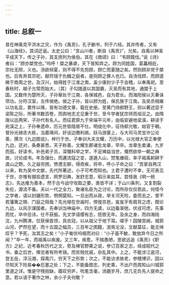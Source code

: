 ```yaml
---
---
---
```

title: 总叙一
---








昔在神禹克平洪水之灾，作为《禹贡》，孔子删书，列于六经。其并传者，又有《山海经》，其词迂诞。太史公曰：“言山川者，断自《禹贡》”，允矣。自禹以神圣平成天下，传之子孙，其支庶列为侯伯。其在《商颂》曰：“韦顾既伐。”说《诗》者曰：“顾亦桀党也。”呜呼！桀之暴虐，天下皆知弃之。顾为同姓国，葛藟相庇，宗社无陨，义也。汤欲倾夏，则不得不先剪顾，顾亡而夏随之矣。然则顾非党于桀也。后有弃其宗祀，献符瑞于仇雠之庭者，是则顾之罪人也已。自汤伐顾，而顾遂微于商周之世。及汉兴，始得姓于江淮之南，盖少康封少子于会稽，以奉禹祀。至春秋时，越子允常而始大，〔其〕子勾践遂以其国霸，灭吴而有其地，通盟于上国，又数传为楚所灭，子孙窜处于江南，各保城邑，自为君长。而海阳侯以灭秦诛项功，分符汉室，五传侯绝。侯之子孙，皆以顾为姓，保氏族于江南。及吴丞相雍以功名显，累传以降，皆有功德文章，载在史册。至黄门侍郎野王，则以著述显于梁陈之际，所著书数百卷，而舆地志尤见重于世，至今学者犹宗师而俎豆之。由隋唐以迄两宋，子孙代有名人。而征君原九于宋端平元年，由临安避地梁溪，耕读于宛溪之上，子孙奉遗命，历元世皆隐居不仕。明成化中，征侍郎允敬，始官于朝。曾孙光禄丞大栋，当嘉靖间，好谈边徼利病，跃马游塞上，与大司马灵宝许公论善，撰次《九边图说》，梓行于世。子奉训大夫文耀，万历中，以光禄大官正奉使九边，还对，条奏甚悉，天子称善。文耀生郡诸生龙章，早卒。龙章生柔谦，九岁而孤，好读书，补邑弟子员，深慨科举之学，不足裨益当世，慨然欲举一朝之典故，讨论成书。年及强仕，而遘流寇之变，遂遁入山，焚笔瘗砚，率子祖禹躬耕于虞山之野。久之益穷困，愤懑无聊，得奇疾，将卒，呼小子命之曰：“吾家自两汉以来，称为吴中文献，先代所著述，小子可考而知也。士君子遭时不幸，无可表见于世，亦惟有掇拾遗言，网罗旧典，发舒志意，昭示来兹耳。尝怪我《明一统志》，先达推为善本，然于古今战守攻取之要，类皆不详；于山川条列，又复割裂失伦，源流不备。夫以一代之全力，聚诸名臣为之讨论，而所存仅仅若此，何怪今之学者，语以封疆形势，惘惘莫知。一旦出而从政，举关河天险，委而去之，曾不若藩篱之限、门庭之阻哉？先光禄在世庙时，傍徨京邑，岌岌乎有肩背之虑，图论九边，以风示谋国者。先奉训当神庙中，四方无虞，以边备渐弛，伏戎可虑，先事而忧，卒中忌讳，仕不获振。先文学请缨有志，揽辔无年。及余之身，而四海陆沈，九州腾沸，仅获保首领，具衣冠，以从祖父于地下耳。嗟乎！园陵宫阙，城郭山河，俨然在望，而十五国之幅员，三百年之图籍，泯焉沦没，文献莫征，能无悼叹乎？予死，汝其志之矣！”小子匍伏呜咽而对曰：“小子虽不敏，敢放弃今日之所闻？”卒一年，而祖禹以疾废。又三年，疾愈。不揣愚陋，思欲远追《禹贡》《职方》之纪，近考春秋历代之文，旁及裨官野乘之说，参订百家之志，续成昭代之书，垂之后世，俾览者有所考镜。而贫贱忧戚，杂乱其中。上之，不能涉江逾河，登五岳，浮沅湘，探禹穴，穷天下之形势；次之，不能访求故老，参稽博识，因以尽知天下险易��厄塞之处；下之，不能备图志，列史乘，不出户而周知山川城郭里道之详。惟是守残抱缺，寤叹穷庐，吮笔含毫，消磨岁月，庶几无负先人提命之意。若以语于著作之林，余小子夫何敢？








